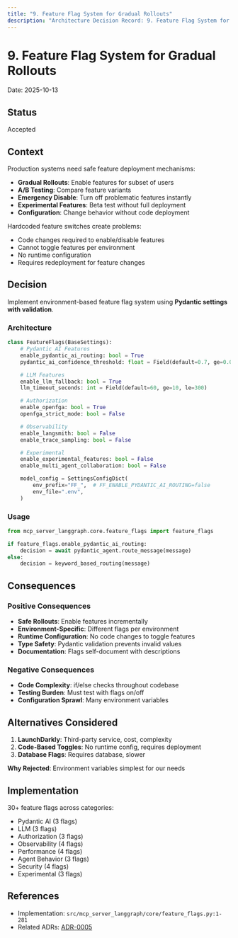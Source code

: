```yaml
---
title: "9. Feature Flag System for Gradual Rollouts"
description: "Architecture Decision Record: 9. Feature Flag System for Gradual Rollouts"
---
```


# 9. Feature Flag System for Gradual Rollouts

Date: 2025-10-13

## Status

Accepted

## Context

Production systems need safe feature deployment mechanisms:
- **Gradual Rollouts**: Enable features for subset of users
- **A/B Testing**: Compare feature variants
- **Emergency Disable**: Turn off problematic features instantly
- **Experimental Features**: Beta test without full deployment
- **Configuration**: Change behavior without code deployment

Hardcoded feature switches create problems:
- Code changes required to enable/disable features
- Cannot toggle features per environment
- No runtime configuration
- Requires redeployment for feature changes

## Decision

Implement environment-based feature flag system using **Pydantic settings with validation**.

### Architecture

```python
class FeatureFlags(BaseSettings):
    # Pydantic AI Features
    enable_pydantic_ai_routing: bool = True
    pydantic_ai_confidence_threshold: float = Field(default=0.7, ge=0.0, le=1.0)

    # LLM Features
    enable_llm_fallback: bool = True
    llm_timeout_seconds: int = Field(default=60, ge=10, le=300)

    # Authorization
    enable_openfga: bool = True
    openfga_strict_mode: bool = False

    # Observability
    enable_langsmith: bool = False
    enable_trace_sampling: bool = False

    # Experimental
    enable_experimental_features: bool = False
    enable_multi_agent_collaboration: bool = False

    model_config = SettingsConfigDict(
        env_prefix="FF_",  # FF_ENABLE_PYDANTIC_AI_ROUTING=false
        env_file=".env",
    )
```

### Usage

```python
from mcp_server_langgraph.core.feature_flags import feature_flags

if feature_flags.enable_pydantic_ai_routing:
    decision = await pydantic_agent.route_message(message)
else:
    decision = keyword_based_routing(message)
```

## Consequences

### Positive Consequences

- **Safe Rollouts**: Enable features incrementally
- **Environment-Specific**: Different flags per environment
- **Runtime Configuration**: No code changes to toggle features
- **Type Safety**: Pydantic validation prevents invalid values
- **Documentation**: Flags self-document with descriptions

### Negative Consequences

- **Code Complexity**: if/else checks throughout codebase
- **Testing Burden**: Must test with flags on/off
- **Configuration Sprawl**: Many environment variables

## Alternatives Considered

1. **LaunchDarkly**: Third-party service, cost, complexity
2. **Code-Based Toggles**: No runtime config, requires deployment
3. **Database Flags**: Requires database, slower

**Why Rejected**: Environment variables simplest for our needs

## Implementation

30+ feature flags across categories:
- Pydantic AI (3 flags)
- LLM (3 flags)
- Authorization (3 flags)
- Observability (4 flags)
- Performance (4 flags)
- Agent Behavior (3 flags)
- Security (4 flags)
- Experimental (3 flags)

## References

- Implementation: `src/mcp_server_langgraph/core/feature_flags.py:1-281`
- Related ADRs: [ADR-0005](/architecture/adr-0005-pydantic-ai-integration)
